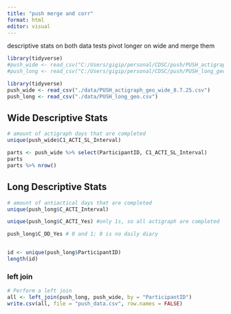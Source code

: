 ```yaml
---
title: "push merge and corr"
format: html
editor: visual
---
```


descriptive stats on both data tests pivot longer on wide and merge them

```r
library(tidyverse)
#push_wide <- read_csv("C:/Users/gigip/personal/CDSC/push/PUSH_actigraph_geo_wide_8.7.25.csv")
#push_long <- read_csv("C:/Users/gigip/personal/CDSC/push/PUSH_long_geo.csv")

library(tidyverse)
push_wide <- read_csv("./data/PUSH_actigraph_geo_wide_8.7.25.csv")
push_long <- read_csv("./data/PUSH_long_geo.csv")
```

## Wide Descriptive Stats

```r
# amount of actigraph days that are completed
unique(push_wide$C1_ACTI_SL_Interval)

parts <- push_wide %>% select(ParticipantID, C1_ACTI_SL_Interval) 
parts 
parts %>% nrow()
```

## Long Descriptive Stats

```r
# amount of antiactical days that are completed
unique(push_long$C_ACTI_Interval)

unique(push_long$C_ACTI_Yes) #only 1s, so all actigraph are completed

push_long$C_DD_Yes # 0 and 1; 0 is no daily diary


id <- unique(push_long$ParticipantID)
length(id)
```

### left join

```r
# Perform a left join
all <- left_join(push_long, push_wide, by = "ParticipantID")
write.csv(all, file = "push_data.csv", row.names = FALSE)
```
